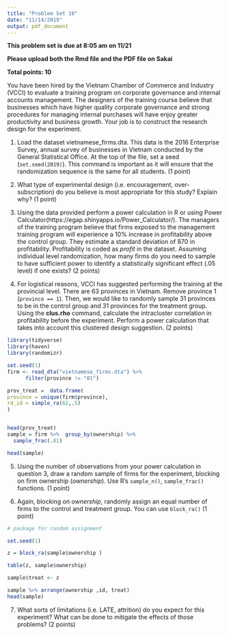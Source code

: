 ```yaml
---
title: "Problem Set 10"
date: "11/14/2019"
output: pdf_document
---
```


**This problem set is due at 8:05 am on 11/21** 

**Please upload both the Rmd file and the PDF file on Sakai**

**Total points: 10**

You have been hired by the Vietnam Chamber of Commerce and Industry (VCCI) to evaluate a training program on corporate governance and internal accounts management.  The designers of the training course believe that businesses which have higher quality corporate governance and strong procedures for managing internal purchases will have enjoy greater productivity and business growth.  Your job is to construct the research design for the experiment.

1. Load the dataset vietnamese_firms.dta. This data is the 2016 Enterprise Survey, annual survey of businesses in Vietnam conducted by the General Statistical Office. At the top of the file, set a seed (`set.seed(2019)`).  This command is important as it will ensure that the randomization sequence is the same for all students. (1 point)

2. What type of experimental design (i.e. encouragement, over-subscription) do you believe is most appropriate for this study?  Explain why? (1 point)

3. Using the data provided perform a power calculation in R or using Power Calculator(https://egap.shinyapps.io/Power_Calculator/). The managers of the training program believe that firms exposed to the management training program will experience a 10% increase in profitability above the control group.  They estimate a standard deviation of 870 in profitability. Profitability is coded as _profit_ in the dataset. Assuming individual level randomization, how many firms do you need to sample to have sufficient power to identify a statistically significant effect (.05 level) if one exists? (2 points)

4. For logistical reasons, VCCI has suggested performing the training at the provincial level. There are 63 provinces in Vietnam. Remove province 1 (`province == 1`). Then, we would like to randomly sample 31 provinces to be in the control group and 31 provinces for the treatment group.  Using the **clus.rho** command, calculate the intracluster correlation in profitability before the experiment.  Perform a power calculation that takes into account this clustered design suggestion. (2 points)

```r
library(tidyverse)
library(haven)
library(randomizr)

```

```r
set.seed(1)
firm <- read_dta("vietnamese_firms.dta") %>%
      filter(province != "01")

prov_treat =  data.frame(
province = unique(firm$province),
rd_id = simple_ra(62,.5)
)


head(prov_treat)
sample = firm %>%  group_by(ownership) %>%
  sample_frac(.01)

head(sample)
```

5. Using the number of observations from your power calculation in question 3, draw a random sample of firms for the experiment, blocking on firm ownership (_ownership_).  Use R's `sample_n()`, `sample_frac()` functions. (1 point)

6.  Again, blocking on _ownership_, randomly assign an equal number of firms to the control and treatment group. You can use `block_ra()`  (1 point)


```r
# package for random assignment

set.seed(1)

z = block_ra(sample$ownership )

table(z, sample$ownership)

sample$treat <- z

sample %>% arrange(ownership ,id, treat)
head(sample)
```

7.  What sorts of limitations (i.e. LATE, attrition) do you expect for this experiment? What can be done to mitigate the effects of those problems? (2 points)











